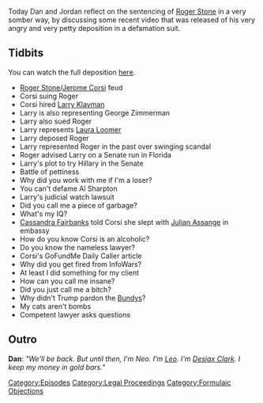 {{DEFAULTSORT:
    #_EPISODE_0401:Formulaic Objections Part 3
}}{{Episode
    | title           = Formulaic Objections Part 3
    | caption         = [https://knowledgefight.libsyn.com/knowledge-fight-formulaic-objections-part-3 Listen to this episode on Libsyn]
    | episodeNumber   = 401
    | length          = 01:33:34
    | airDate         = February 21, 2020
    | episodeType     = [[:Category:Formulaic Objections|Formulaic Objections]]
    | appearance      = [[Roger Stone]], [[Jerome Corsi]], [[Larry Klayman]], [[George Zimmerman]], [[Laura Loomer]], [[Al Sharpton]], [[Cassandra Fairbanks]], [[Julian Asange]]
    | previousEpisode = [[400: One Out Of Five Seems High]]
    | nextEpisode     = [[402: February 20, 2020]]
}}

{{Stub}}

Today Dan and Jordan reflect on the sentencing of [[Roger Stone]] in a very somber way, by discussing some recent video that was released of his very angry and very petty deposition in a defamation suit.

==Tidbits==

You can watch the full deposition [https://www.youtube.com/watch?v=nJmJqhCyuJU&ab_channel=ShutTheMuckUp here].

*[[Roger Stone]]/[[Jerome Corsi]] feud
*Corsi suing Roger
*Corsi hired [[Larry Klayman]]
*Larry is also representing George Zimmerman
*Larry also sued Roger
*Larry represents [[Laura Loomer]]
*Larry deposed Roger
*Larry represented Roger in the past over swinging scandal
*Roger advised Larry on a Senate run in Florida
*Larry's plot to try Hillary in the Senate
*Battle of pettiness
*Why did you work with me if I'm a loser?
*You can't defame Al Sharpton
*Larry's judicial watch lawsuit
*Did you call me a piece of garbage?
*What's my IQ?
*[[Cassandra Fairbanks]] told Corsi she slept with [[Julian Assange]] in embassy
*How do you know Corsi is an alcoholic?
*Do you know the nameless lawyer?
*Corsi's GoFundMe Daily Caller article
*Why did you get fired from InfoWars?
*At least I did something for my client
*How can you call me insane?
*Did you just call me a bitch?
*Why didn't Trump pardon the [[Bundy Family|Bundys]]?
*My cats aren't bombs
*Competent lawyer asks questions

==Outro==
'''Dan''': ''"We'll be back. But until then, I'm Neo. I'm [[leo Zagami|Leo]]. I'm [[Desiax Clark]]. I keep my money in gold bars."''

[[Category:Episodes]]
[[Category:Legal Proceedings]]
[[Category:Formulaic Objections]]
